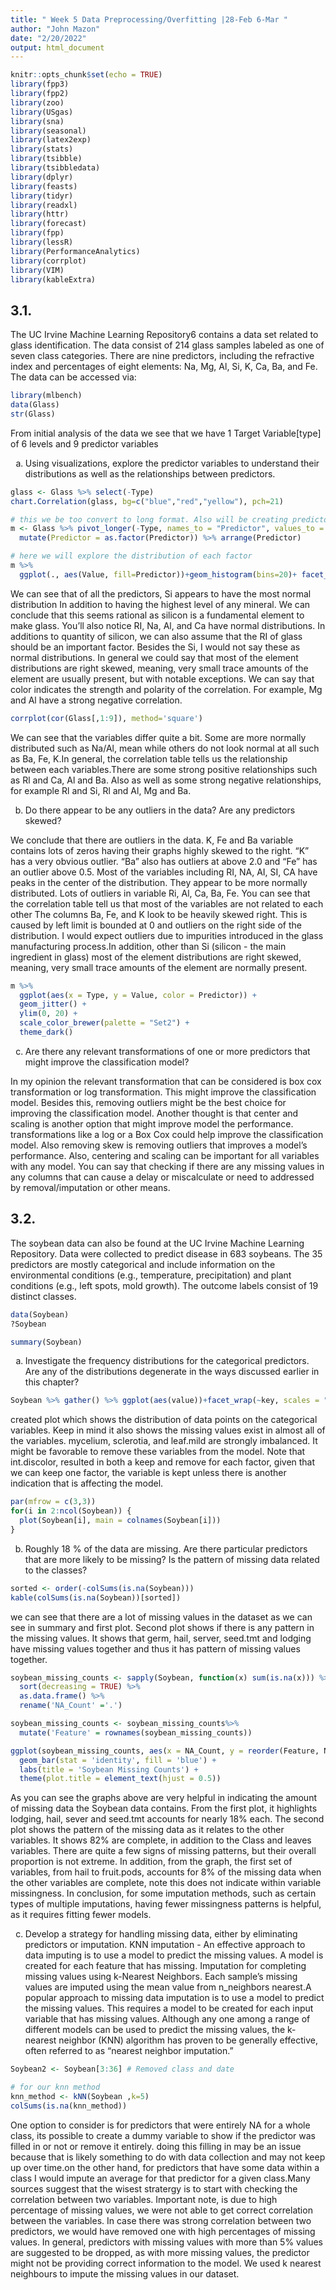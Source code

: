---
title: " Week 5 Data Preprocessing/Overfitting |28-Feb 6-Mar "
author: "John Mazon"
date: "2/20/2022"
output: html_document
---
```{r setup, include=FALSE}
knitr::opts_chunk$set(echo = TRUE)
library(fpp3)
library(fpp2)
library(zoo)
library(USgas)
library(sna)
library(seasonal)
library(latex2exp)
library(stats)
library(tsibble)
library(tsibbledata)
library(dplyr)
library(feasts)
library(tidyr)
library(readxl)
library(httr)
library(forecast)
library(fpp)
library(lessR)
library(PerformanceAnalytics)
library(corrplot)
library(VIM)
library(kableExtra)
```

## 3.1.
The UC Irvine Machine Learning Repository6 contains a data set related
to glass identification. The data consist of 214 glass samples labeled as one
of seven class categories. There are nine predictors, including the refractive
index and percentages of eight elements: Na, Mg, Al, Si, K, Ca, Ba, and Fe.
The data can be accessed via:

```{r}
library(mlbench)
data(Glass)
str(Glass)
```

From initial analysis of the data we see that we have 1 Target Variable[type] of 6 levels and 9 predictor variables


(a) Using visualizations, explore the predictor variables to understand their
distributions as well as the relationships between predictors.
```{r}

glass <- Glass %>% select(-Type)
chart.Correlation(glass, bg=c("blue","red","yellow"), pch=21)

```


```{r}
# this we be too convert to long format. Also will be creating predictor as factor
m <- Glass %>% pivot_longer(-Type, names_to = "Predictor", values_to = "Value", values_drop_na=TRUE) %>% 
  mutate(Predictor = as.factor(Predictor)) %>% arrange(Predictor)

# here we will explore the distribution of each factor 
m %>% 
  ggplot(., aes(Value, fill=Predictor))+geom_histogram(bins=20)+ facet_wrap(~Predictor,scales='free') + labs(title="The Distribution of the Predictors")+theme_minimal()

```

We can see that of all the predictors, Si appears to have the most normal distribution In addition to having the highest level of any mineral. We can conclude that this seems rational as silicon is a fundamental element to make glass. You'll also notice RI, Na, Al, and Ca have normal distributions.
In additions to quantity of silicon, we can also assume that the RI of glass should be an important factor. Besides the Si, I would not say these as normal distributions. In general we could say that most of the element distributions are right skewed, meaning, very small trace amounts of the element are usually present, but with notable exceptions. 
We can say that color indicates the strength and polarity of the correlation. For example, Mg and Al have a strong negative correlation. 



```{r}
corrplot(cor(Glass[,1:9]), method='square')

```
We can see that the variables differ quite a bit. Some are more normally distributed such as Na/Al, mean while others do not look normal at all such as Ba, Fe, K.In general, the correlation table tells us the relationship between each variables.There are some strong positive relationships such as Rl and Ca, Al and Ba. Also as well as some strong negative relationships, for example Rl and Si, Rl and Al, Mg and Ba.



(b) Do there appear to be any outliers in the data? Are any predictors skewed?

We conclude that there are outliers in the data. K, Fe and Ba variable contains lots of zeros having their graphs highly skewed to the right.
“K” has a very obvious outlier. “Ba” also has outliers at above 2.0 and “Fe” has an outlier above 0.5. Most of the variables including RI, NA, AI, SI, CA have peaks in the center of the distribution. They appear to be more normally distributed. Lots of outliers in variable Ri, Al, Ca, Ba, Fe. You can see that the correlation table tell us that most of the variables are not related to each other The columns Ba, Fe, and K look to be heavily skewed right. This is caused by left limit is bounded at 0 and outliers on the right side of the distribution. I would expect outliers due to impurities introduced in the glass manufacturing process.In addition, other than Si (silicon - the main ingredient in glass) most of the element distributions are right skewed, meaning, very small trace amounts of the element are normally present.


```{r}
m %>%
  ggplot(aes(x = Type, y = Value, color = Predictor)) +
  geom_jitter() +
  ylim(0, 20) + 
  scale_color_brewer(palette = "Set2") +
  theme_dark()

```


(c) Are there any relevant transformations of one or more predictors that
might improve the classification model?


In my opinion the relevant transformation that can be considered is box cox transformation or log transformation. This might improve the classification model. Besides this, removing outliers might be the best choice for improving the classification model. Another thought is that  center and scaling is another option that might improve model the performance. transformations like a log or a Box Cox could help improve the classification model. Also removing skew is removing outliers that improves a model’s performance. Also, centering and scaling can be important for all variables with any model. You can say that checking if there are any missing values in any columns that can cause a delay or miscalculate or need to addressed by removal/imputation or other means.



##  3.2. 
The soybean data can also be found at the UC Irvine Machine Learning
Repository. Data were collected to predict disease in 683 soybeans. The 35
predictors are mostly categorical and include information on the environmental conditions (e.g., temperature, precipitation) and plant conditions (e.g., left
spots, mold growth). The outcome labels consist of 19 distinct classes.
```{r}
data(Soybean)
?Soybean
```

```{r}
summary(Soybean)

```



(a) Investigate the frequency distributions for the categorical predictors. Are
any of the distributions degenerate in the ways discussed earlier in this
chapter?
```{r}
Soybean %>% gather() %>% ggplot(aes(value))+facet_wrap(~key, scales = "free")+geom_histogram(stat="count")
```
created plot which shows the distribution of data points on the categorical variables. Keep in mind it also shows the missing values exist in almost all of the variables. mycelium, sclerotia, and leaf.mild are strongly imbalanced. It might be favorable to remove these variables from the model. Note that int.discolor, resulted in both a keep and remove for each factor, given that we can keep one factor, the variable is kept unless there is another indication that is affecting the model.

```{r}
par(mfrow = c(3,3))
for(i in 2:ncol(Soybean)) {
  plot(Soybean[i], main = colnames(Soybean[i]))
}
```






(b) Roughly 18 % of the data are missing. Are there particular predictors that
are more likely to be missing? Is the pattern of missing data related to
the classes?

```{r}
sorted <- order(-colSums(is.na(Soybean)))
kable(colSums(is.na(Soybean))[sorted])
```

we can see that there are a lot of missing values in the dataset as we can see in summary and first plot. Second plot shows if there is any pattern in the missing values. It shows that germ, hail, server, seed.tmt and lodging have missing values together and thus it has pattern of missing values together.



```{r}
soybean_missing_counts <- sapply(Soybean, function(x) sum(is.na(x))) %>% 
  sort(decreasing = TRUE) %>%
  as.data.frame() %>%
  rename('NA_Count' ='.') 

soybean_missing_counts <- soybean_missing_counts%>%
  mutate('Feature' = rownames(soybean_missing_counts))

ggplot(soybean_missing_counts, aes(x = NA_Count, y = reorder(Feature, NA_Count))) + 
  geom_bar(stat = 'identity', fill = 'blue') +
  labs(title = 'Soybean Missing Counts') +
  theme(plot.title = element_text(hjust = 0.5))
```

As you can see the graphs above are very helpful in indicating the amount of missing data the Soybean data contains. From the first plot, it highlights lodging, hail, sever and seed.tmt accounts for nearly 18% each. The second plot shows the pattern of the missing data as it relates to the other variables. It shows 82% are complete, in addition to the Class and leaves variables. There are quite a few signs of missing patterns, but their overall proportion is not extreme. In addition, from the graph, the first set of variables, from hail to fruit.pods, accounts for 8% of the missing data when the other variables are complete, note this does not indicate within variable missingness. In conclusion, for some imputation methods, such as certain types of multiple imputations, having fewer missingness patterns is helpful, as it requires fitting fewer models.


(c) Develop a strategy for handling missing data, either by eliminating
predictors or imputation.
KNN imputation - An effective approach to data imputing is to use a model to predict the missing values. A model is created for each feature that has missing. Imputation for completing missing values using k-Nearest Neighbors. Each sample's missing values are imputed using the mean value from n_neighbors nearest.A popular approach to missing data imputation is to use a model to predict the missing values. This requires a model to be created for each input variable that has missing values. Although any one among a range of different models can be used to predict the missing values, the k-nearest neighbor (KNN) algorithm has proven to be generally effective, often referred to as “nearest neighbor imputation.”

```{r}
Soybean2 <- Soybean[3:36] # Removed class and date 

# for our knn method
knn_method <- kNN(Soybean ,k=5)
colSums(is.na(knn_method))
```

One option to consider is for predictors that were entirely NA for a whole class, its possible to create a dummy variable to show if the predictor was filled in or not or remove it entirely. doing this filling in may be an issue because that is likely something to do with data collection and may not keep up over time.on the other hand, for predictors that have some data within a class I would impute an average for that predictor for a given class.Many sources suggest that the wisest stratergy is to start with checking the correlation between two variables. Important note, is due to high percentage of missing values, we were not able to get correct correlation between the variables. In case there was strong correlation between two predictors, we would have removed one with high percentages of missing values. In general, predictors with missing values with more than 5% values are suggested to be dropped, as with more missing values, the predictor might not be providing correct information to the model. We used k nearest neighbours to impute the missing values in our dataset.